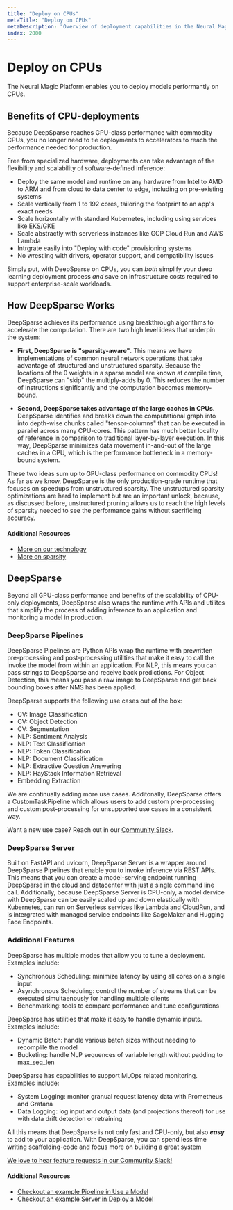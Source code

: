 ```yaml
---
title: "Deploy on CPUs"
metaTitle: "Deploy on CPUs"
metaDescription: "Overview of deployment capabilities in the Neural Magic Platform"
index: 2000
---
```


# Deploy on CPUs

The Neural Magic Platform enables you to deploy models performantly on CPUs.

## Benefits of CPU-deployments

Because DeepSparse reaches GPU-class performance with commodity CPUs, you no longer need to tie deployments to
accelerators to reach the performance needed for production. 

Free from specialized hardware, deployments can take advantage of the flexibility and scalability of software-defined inference:
- Deploy the same model and runtime on any hardware from Intel to AMD to ARM and from cloud to data center to edge, including on pre-existing systems
- Scale vertically from 1 to 192 cores, tailoring the footprint to an app's exact needs
- Scale horizontally with standard Kubernetes, including using services like EKS/GKE
- Scale abstractly with serverless instances like GCP Cloud Run and AWS Lambda
- Intrgrate easily into "Deploy with code" provisioning systems
- No wrestling with drivers, operator support, and compatibility issues

Simply put, with DeepSparse on CPUs, you can *both* simplify your deep learning deployment process *and*
save on infrastructure costs required to support enterprise-scale workloads.

## How DeepSparse Works

DeepSparse achieves its performance using breakthrough algorithms to accelerate the computation. There are two high level ideas
that underpin the system:

- **First, DeepSparse is "sparsity-aware"**. This means we have implementations of common neural network 
operations that take advantage of structured and unstructured sparsity. Because the locations of the 0 weights in a sparse model
are known at compile time, DeepSparse can "skip" the multiply-adds by 0. This reduces the number of instructions significantly
and the computation becomes memory-bound.

- **Second, DeepSparse takes advantage of the large caches in CPUs**. DeepSparse identifies and breaks down 
the computational graph into into depth-wise chunks called "tensor-columns" that can be executed in parallel across many CPU-cores.
This pattern has much better locality of reference in comparison to traditional layer-by-layer execution. In this way,
DeepSparse minimizes data movement in-and-out of the large caches in a CPU, which is the performance bottleneck in a memory-bound system.

These two ideas sum up to GPU-class performance on commodity CPUs! As far as we know, DeepSparse is the only production-grade 
runtime that focuses on speedups from unstructured sparsity. The unstructured sparsity optimizations are hard to 
implement but are an important unlock, because, as discussed before,
unstructured pruning allows us to reach the high levels of sparsity needed to 
see the performance gains without sacrificing accuracy.

#### Additional Resources
- [More on our technology](https://neuralmagic.com/technology/)
- [More on sparsity](/index/optimize-workflow)

## DeepSparse

Beyond all GPU-class performance and benefits of the scalability of CPU-only deployments, 
DeepSparse also wraps the runtime with APIs and utilites that simplify the process of adding inference to 
an application and monitoring a model in production.

### DeepSparse Pipelines

DeepSparse Pipelines are Python APIs wrap the runtime with prewritten pre-processing and post-processing utilities that 
make it easy to call the invoke the model from within an application. For NLP, this means you 
can pass strings to DeepSparse and receive back predictions. For Object Detection, this means you
pass a raw image to DeepSparse and get back bounding boxes after NMS has been applied.

DeepSparse supports the following use cases out of the box:
- CV: Image Classification
- CV: Object Detection
- CV: Segmentation
- NLP: Sentiment Analysis
- NLP: Text Classification
- NLP: Token Classification
- NLP: Document Classification
- NLP: Extractive Question Answering
- NLP: HayStack Information Retrieval
- Embedding Extraction

We are continually adding more use cases. Additonally, DeepSparse offers a CustomTaskPipeline which allows users to 
add custom pre-processing and custom post-processing for unsupported use cases in a consistent way.

Want a new use case? Reach out in our [Community Slack](https://join.slack.com/t/discuss-neuralmagic/shared_invite/zt-q1a1cnvo-YBoICSIw3L1dmQpjBeDurQ).

### DeepSparse Server

Built on FastAPI and uvicorn, DeepSparse Server is a wrapper around DeepSparse Pipelines that enable you to 
invoke inference via REST APIs. This means that you can create a model-serving endpoint running DeepSparse
in the cloud and datacenter with just a single command line call. Additionally, because DeepSparse Server is CPU-only,
a model dervice with DeepSparse can be easily scaled up and down elastically with Kubernetes, can run on Serverless
services like Lambda and CloudRun, and is intergrated with managed service endpoints like SageMaker and Hugging Face Endpoints.

### Additional Features

DeepSparse has multiple modes that allow you to tune a deployment. Examples include:
- Synchronous Scheduling: minimize latency by using all cores on a single input
- Asynchronous Scheduling: control the number of streams that can be executed simultaenously for handling multiple clients
- Benchmarking: tools to compare performance and tune configurations

DeepSparse has utilities that make it easy to handle dynamic inputs. Examples include:
- Dynamic Batch: handle various batch sizes without needing to recomplile the model
- Bucketing: handle NLP sequences of variable length without padding to max_seq_len

DeepSparse has capabilities to support MLOps related monitoring. Examples include: 
- System Logging: monitor granual request latency data with Prometheus and Grafana
- Data Logging: log input and output data (and projections thereof) for use with data drift detection or retraining

All this means that DeepSparse is not only fast and CPU-only, but also ***easy*** to add to your application.
With DeepSparse, you can spend less time writing scaffolding-code and focus more on building a great system

[We love to hear feature requests in our Community Slack!](https://join.slack.com/t/discuss-neuralmagic/shared_invite/zt-q1a1cnvo-YBoICSIw3L1dmQpjBeDurQ)

#### Additional Resources
- [Checkout an example Pipeline in Use a Model](/get-started/use-a-model/)
- [Checkout an example Server in Deploy a Model](/get-started/deploy-a-model/)
